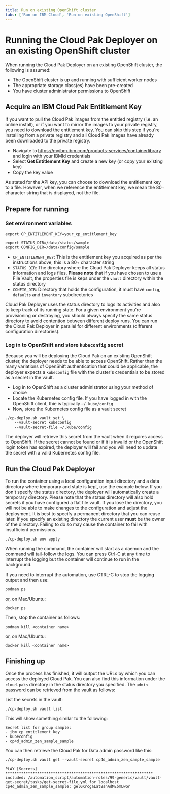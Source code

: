 ```yaml
---
title: Run on existing OpenShift cluster
tabs: ['Run on IBM Cloud', 'Run on existing OpenShift']
---
```


# Running the Cloud Pak Deployer on an existing OpenShift cluster
When running the Cloud Pak Deployer on an existing OpenShift cluster, the following is assumed:
* The OpenShift cluster is up and running with sufficient worker nodes
* The appropriate storage class(es) have been pre-created
* You have cluster administrator permissions to OpenShift

## Acquire an IBM Cloud Pak Entitlement Key
If you want to pull the Cloud Pak images from the entitled registry (i.e. an online install), or if you want to mirror the images to your private registry, you need to download the entitlement key. You can skip this step if you're installing from a private registry and all Cloud Pak images have already been downloaded to the private registry.
- Navigate to https://myibm.ibm.com/products-services/containerlibrary and login with your IBMId credentials
- Select **Get Entitlement Key** and create a new key (or copy your existing key)
- Copy the key value

<InlineNotification kind="warning">
As stated for the API key, you can choose to download the entitlement key to a file. However, when we reference the entitlement key, we mean the 80+ character string that is displayed, not the file.
</InlineNotification>

## Prepare for running

### Set environment variables
```
export CP_ENTITLEMENT_KEY=your_cp_entitlement_key

export STATUS_DIR=/data/status/sample
export CONFIG_DIR=/data/config/sample
```

* `CP_ENTITLEMENT_KEY`: This is the entitlement key you acquired as per the instructions above, this is a 80+ character string
* `STATUS_DIR`: The directory where the Cloud Pak Deployer keeps all status information and logs files. **Please note** that if you have chosen to use a File Vault, the properties file is keps under the `vault` directory within the status directory
* `CONFIG_DIR`: Directory that holds the configuration, it must have `config`, `defaults` and `inventory` subdirectories

<InlineNotification>
Cloud Pak Deployer uses the status directory to logs its activities and also to keep track of its running state. For a given environment you're provisioning or destroying, you should always specify the same status directory to avoid contention between different deploy runs. You can run the Cloud Pak Deployer in parallel for different environments (different configuration directories).
</InlineNotification>

### Log in to OpenShift and store `kubeconfig` secret
Because you will be deploying the Cloud Pak on an existing OpenShift cluster, the deployer needs to be able to access OpenShift. Rather than the many variations of OpenShift authentication that could be applicable, the deployer expects a `kubeconfig` file with the cluster's credentials to be stored as a secret in the vault.

* Log in to OpenShift as a cluster administrator using your method of choice
* Locate the Kubernetes config file. If you have logged in with the OpenShift client, thie is typically `~/.kube/config`
* Now, store the Kubernetes config file as a vault secret

```
./cp-deploy.sh vault set \
    --vault-secret kubeconfig 
    --vault-secret-file ~/.kube/config
```

The deployer will retrieve this secret from the vault when it requires access to OpenShift. If the secret cannot be found or if it is invalid or the OpenShift login token has expired, the deployer will fail and you will need to update the secret with a valid Kubernetes config file.

## Run the Cloud Pak Deployer
To run the container using a local configuration input directory and a data directory where temporary and state is kept, use the example below. If you don't specify the status directory, the deployer will automatically create a temporary directory. Please note that the status directory will also hold secrets if you have configured a flat file vault. If you lose the directory, you will not be able to make changes to the configuration and adjust the deployment. It is best to specify a permanent directory that you can reuse later. If you specify an existing directory the current user **must** be the owner of the directory. Failing to do so may cause the container to fail with insufficient permissions.
```
./cp-deploy.sh env apply
```

When running the command, the container will start as a daemon and the command will tail-follow the logs. You can press Ctrl-C at any time to interrupt the logging but the container will continue to run in the background.

If you need to interrupt the automation, use CTRL-C to stop the logging output and then use:
```
podman ps
```

or, on Mac/Ubuntu:
```
docker ps
```

Then, stop the container as follows:
```
podman kill <container name>
```

or, on Mac/Ubuntu:
```
docker kill <container name>
```

## Finishing up
Once the process has finished, it will output the URLs by which you can access the deployed Cloud Pak. You can also find this information under the `cloud-paks` directory in the status directory you specified. The `admin` password can be retrieved from the vault as follows:

List the secrets in the vault:
```
./cp-deploy.sh vault list
```

This will show something similar to the following:
```output
Secret list for group sample:
- ibm_cp_entitlement_key
- kubeconfig
- cp4d_admin_zen_sample_sample
```

You can then retrieve the Cloud Pak for Data admin password like this:
```
./cp-deploy.sh vault get --vault-secret cp4d_admin_zen_sample_sample
```

```output
PLAY [Secrets] *****************************************************************
included: /automation_script/automation-roles/99-generic/vault/vault-get-secret/tasks/get-secret-file.yml for localhost
cp4d_admin_zen_sample_sample: gelGKrcgaLatBsnAdMEbmLwGr
```